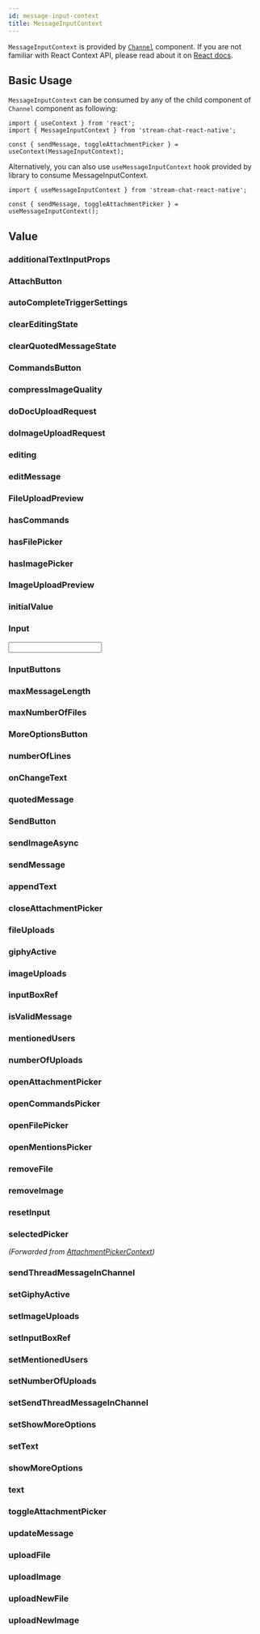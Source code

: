 ```yaml
---
id: message-input-context
title: MessageInputContext
---
```





`MessageInputContext` is provided by [`Channel`](../core-components/channel) component. If you are not familiar with React Context API, please read about it on [React docs](https://reactjs.org/docs/context.html).

## Basic Usage

`MessageInputContext` can be consumed by any of the child  component of `Channel` component as following:

```tsx
import { useContext } from 'react';
import { MessageInputContext } from 'stream-chat-react-native';

const { sendMessage, toggleAttachmentPicker } = useContext(MessageInputContext);
```

Alternatively, you can also use `useMessageInputContext` hook provided by library to consume MessageInputContext.

```tsx
import { useMessageInputContext } from 'stream-chat-react-native';

const { sendMessage, toggleAttachmentPicker } = useMessageInputContext();
```

## Value

### additionalTextInputProps

<AdditionalTextInputProps />

### AttachButton

<AttachButton />

### autoCompleteTriggerSettings

<AutoCompleteTriggerSettings />

### clearEditingState

<ClearEditingState />

### clearQuotedMessageState

<ClearQuotedMessageState />

### CommandsButton

<CommandsButton />

### compressImageQuality

<CompressImageQuality />

### doDocUploadRequest

<DoDocUploadRequest />

### doImageUploadRequest

<DoImageUploadRequest />


### editing

<Editing />

### editMessage

<EditMessage />

### FileUploadPreview

<FileUploadPreview />

### hasCommands

<HasCommands />

### hasFilePicker

<HasFilePicker />

### hasImagePicker

<HasImagePicker />

### ImageUploadPreview

<ImageUploadPreview />

### initialValue

<InitialValue />

### Input

<Input />

### InputButtons

<InputButtons />

### maxMessageLength

<MaxMessageLength />

### maxNumberOfFiles

<MaxNumberOfFiles />

### MoreOptionsButton

<MoreOptionsButton />

### numberOfLines

<NumberOfLines />

### onChangeText

<OnChangeText />

### quotedMessage

<QuotedMessage />

### SendButton

<SendButton />

### sendImageAsync

<SendImageAsync />


### sendMessage

<SendMessage />

<!-- ### setInputRef -->

<!-- ### setQuotedMessageState -->

<!-- ### ShowThreadMessageInChannelButton -->
<!-- ### UploadProgressIndicator -->
<!-- ### uploadsEnabled -->

### appendText

<AppendText />

<!-- ### asyncIds -->

<!-- ### asyncUploads -->

### closeAttachmentPicker

<CloseAttachmentPicker />

### fileUploads

<FileUploads />

### giphyActive

<GiphyActive />

### imageUploads

<ImageUploads />

### inputBoxRef

<InputBoxRef />

### isValidMessage

<IsValidMessage />

### mentionedUsers

<MentionedUsers />

### numberOfUploads

<NumberOfUploads />

<!-- ### onChange -->

<!-- ### onSelectItem -->

### openAttachmentPicker

<OpenAttachmentPicker />

### openCommandsPicker

<OpenCommandsPicker />

### openFilePicker

<OpenFilePicker />

### openMentionsPicker

<OpenMentionsPicker />

<!-- ### pickFile -->

### removeFile

<RemoveFile />

### removeImage

<RemoveImage />

### resetInput

<ResetInput />

### selectedPicker

_(Forwarded from [AttachmentPickerContext](../../contexts/attachment-picker-context))_

<SelectedPicker />

<!-- ### sending -->

<!-- ### sendMessageAsync -->

### sendThreadMessageInChannel

<SendThreadMessageInChannel />

<!-- ### setAsyncIds -->

<!-- ### setAsyncUploads -->

<!-- ### setFileUploads -->

### setGiphyActive

<SetGiphyActive />

### setImageUploads

<SetImageUploads />

### setInputBoxRef

<SetInputBoxRef />

### setMentionedUsers

<SetMentionedUsers />

### setNumberOfUploads

<SetNumberOfUploads />

### setSendThreadMessageInChannel

<SetSendThreadMessageInChannel />

### setShowMoreOptions

<SetShowMoreOptions />

### setText

<SetText />

### showMoreOptions

<ShowMoreOptions />

### text

<Text />

<!-- ### thread -->

### toggleAttachmentPicker

<ToggleAttachmentPicker />

<!-- ### triggerSettings -->

### updateMessage

<UpdateMessage />

### uploadFile

<UploadFile />

### uploadImage

<UploadImage />

### uploadNewFile

<UploadNewFile />

### uploadNewImage

<UploadNewImage />